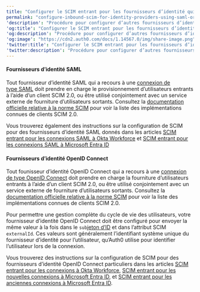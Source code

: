 ```yaml
---
title: "Configurer le SCIM entrant pour les fournisseurs d’identité qui utilisent SAML ou OpenID"
permalink: "configure-inbound-scim-for-identity-providers-using-saml-or-openid"
'description': "Procédure pour configurer d’autres fournisseurs d’identité au moyen d’OpenID ou de SAML SCIM"
'og:title': "Configurer le SCIM entrant pour les fournisseurs d’identité qui utilisent SAML ou OpenID"
'og:description': "Procédure pour configurer d’autres fournisseurs d’identité au moyen d’OpenID ou de SAML SCIM"
'og:image': "https://cdn2.auth0.com/docs/1.14567.0/img/share-image.png"
'twitter:title': "Configurer le SCIM entrant pour les fournisseurs d’identité qui utilisent SAML ou OpenID"
'twitter:description': "Procédure pour configurer d’autres fournisseurs d’identité au moyen d’OpenID ou de SAML SCIM"
---
```


#### Fournisseurs d’identité SAML

Tout fournisseur d’identité <Tooltip href="/docs/fr-ca/glossary?term=security-assertion-markup-language" tip="Security Assertion Markup Language (SAML)
Protocole normalisé permettant à deux parties d’échanger des informations d’authentification sans mot de passe." cta="Voir le glossaire">SAML</Tooltip> qui a recours à une [connexion de type SAML](/docs/fr-ca/authenticate/identity-providers/enterprise-identity-providers/saml) doit prendre en charge le provisionnement d’utilisateurs entrants à l’aide d’un client SCIM 2.0, ou être utilisé conjointement avec un service externe de fourniture d’utilisateurs sortants. Consultez la [documentation officielle relative à la norme SCIM](https://scim.cloud/#Implementations2)  pour voir la liste des implémentations connues de clients SCIM 2.0.

Vous trouverez également des instructions sur la configuration de SCIM pour des fournisseurs d’identité SAML donnés dans les articles [SCIM entrant pour les connexions SAML à Okta Workforce](/docs/fr-ca/authenticate/protocols/scim/inbound-scim-for-okta-workforce-saml-connections) et [SCIM entrant pour les connexions SAML à Microsoft Entra ID](/docs/fr-ca/authenticate/protocols/scim/inbound-scim-for-azure-ad-saml-connections)

#### Fournisseurs d’identité OpenID Connect

Tout founisseur d’identité <Tooltip href="/docs/fr-ca/glossary?term=openid" tip="OpenID
Norme ouverte d’authentification qui permet aux applications de vérifier l’identité des utilisateurs sans avoir à collecter leurs informations de connexion." cta="Voir le glossaire">OpenID</Tooltip> Connect qui a recours à une [connexion de type OpenID Connect](/docs/fr-ca/authenticate/identity-providers/enterprise-identity-providers/oidc) doit prendre en charge la fourniture d’utilisateurs entrants à l’aide d’un client SCIM 2.0, ou être utilisé conjointement avec un service externe de fourniture d’utilisateurs sortants. Consultez la [documentation officielle relative à la norme SCIM](https://scim.cloud/#Implementations2)  pour voir la liste des implémentations connues de clients SCIM 2.0.

Pour permettre une gestion complète du cycle de vie des utilisateurs, votre fournisseur d’identité OpenID Connect doit être configuré pour envoyer la même valeur à la fois dans le `sub`[jeton d’ID](https://openid.net/specs/openid-connect-core-1_0.html#IDToken) et dans l’attribut SCIM `externalId`. Ces valeurs sont généralement l’identifiant système unique du fournisseur d’identité pour l’utilisateur, qu’Auth0 utilise pour identifier l’utilisateur lors de la connexion.

Vous trouverez des instructions sur la configuration de SCIM pour des fournisseurs d’identité OpenID Connect particuliers dans les articles [SCIM entrant pour les connexions à Okta Workforce](/docs/fr-ca/authenticate/protocols/scim/inbound-scim-for-okta-workforce-connections), [SCIM entrant pour les nouvelles connexions à Microsoft Entra ID](/docs/fr-ca/authenticate/protocols/scim/inbound-scim-for-new-azure-ad-connections), et [SCIM entrant pour les anciennes connexions à Microsoft Entra ID](/docs/fr-ca/authenticate/protocols/scim/inbound-scim-for-older-azure-ad-connections).
